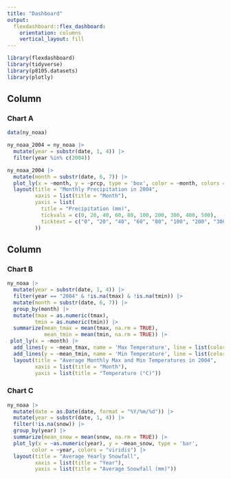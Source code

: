 ```yaml
---
title: "Dashboard"
output: 
  flexdashboard::flex_dashboard:
    orientation: columns
    vertical_layout: fill
---
```


```r
library(flexdashboard)
library(tidyverse)
library(p8105.datasets)
library(plotly)
```


Column {data-width=600}
-----------------------------------------------------------------------

### Chart A
```r
data(ny_noaa)

ny_noaa_2004 = ny_noaa |>
  mutate(year = substr(date, 1, 4)) |>
  filter(year %in% c(2004))

ny_noaa_2004 |>
  mutate(month = substr(date, 6, 7)) |>
  plot_ly(x = ~month, y = ~prcp, type = 'box', color = ~month, colors = "viridis") |>
  layout(title = "Monthly Precipitation in 2004",
         xaxis = list(title = "Month"),
         yaxis = list(
           title = "Precipitation (mm)",
           tickvals = c(0, 20, 40, 60, 80, 100, 200, 300, 400, 500),  
           ticktext = c("0", "20", "40", "60", "80", "100", "200", "300", "400", "500")  
         ))

```

Column {data-width=300}
-----------------------------------------------------------------------

### Chart B
```r
ny_noaa |>
  mutate(year = substr(date, 1, 4)) |>
  filter(year == "2004" & !is.na(tmax) & !is.na(tmin)) |>
  mutate(month = substr(date, 6, 7)) |> 
  group_by(month) |>
  mutate(tmax = as.numeric(tmax), 
         tmin = as.numeric(tmin)) |>
  summarize(mean_tmax = mean(tmax, na.rm = TRUE), 
            mean_tmin = mean(tmin, na.rm = TRUE)) |>
 plot_ly(x = ~month) |>
  add_lines(y = ~mean_tmax, name = 'Max Temperature', line = list(color = 'red')) |>
  add_lines(y = ~mean_tmin, name = 'Min Temperature', line = list(color = 'blue')) |>
  layout(title = "Average Monthly Max and Min Temperatures in 2004",
         xaxis = list(title = "Month"),
         yaxis = list(title = "Temperature (°C)"))


```



### Chart C
```r
ny_noaa |>
  mutate(date = as.Date(date, format = "%Y/%m/%d")) |>
  mutate(year = substr(date, 1, 4)) |>
  filter(!is.na(snow)) |>
  group_by(year) |>
  summarize(mean_snow = mean(snow, na.rm = TRUE)) |>
  plot_ly(x = ~as.numeric(year), y = ~mean_snow, type = 'bar', 
        color = ~year, colors = "viridis") |>
  layout(title = "Average Yearly Snowfall",
         xaxis = list(title = "Year"),
         yaxis = list(title = "Average Snowfall (mm)"))
```

